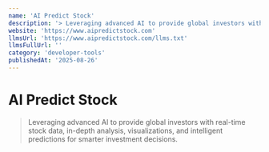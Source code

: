 ```yaml
---
name: 'AI Predict Stock'
description: '> Leveraging advanced AI to provide global investors with real-time stock data, in-depth analysis, visualizations, and intelligent predictions for smarter investment decisions.'
website: 'https://www.aipredictstock.com'
llmsUrl: 'https://www.aipredictstock.com/llms.txt'
llmsFullUrl: ''
category: 'developer-tools'
publishedAt: '2025-08-26'
---
```


# AI Predict Stock

> Leveraging advanced AI to provide global investors with real-time stock data, in-depth analysis, visualizations, and intelligent predictions for smarter investment decisions.
